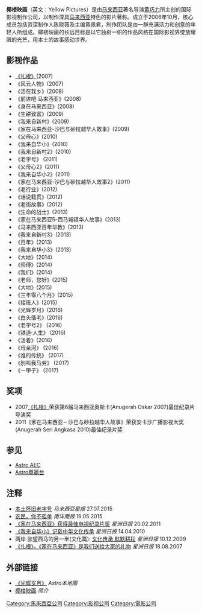'''椰楼映画'''（英文：Yellow Pictures）是由[[马来西亚|马来西亚]]著名导演[[黄巧力|黄巧力]]所主创的国际影视制作公司，以制作深具[[马来西亚|马来西亚]]特色的影片著称。成立于2006年10月，核心成员包括资深制作人陈晓薇及主编黄佩君，制作团队是由一群充满活力和创意的年轻人所组成。椰楼映画的长远目标是以它独树一帜的作品风格在国际影视界绽放耀眼的光芒，用本土的故事感动世界。

==影视作品==
* [[扎根|《扎根》]](2007)
* 《风云人物》(2007)
* 《活在我乡》(2008)
* 《前进吧·马来西亚》(2008)
* 《身在马来西亚》(2008)
* 《生耕致富》(2009)
* 《我来自新村》(2009)
* 《家在马来西亚-沙巴与砂拉越华人故事》(2009)
* 《父母心》(2010)
* 《我来自华小》(2010)
* 《我来自新村2》(2010)
* 《老字号》 (2011)
* 《父母心2》(2011)
* 《我来自华小2》(2011)
* 《家在马来西亚-沙巴与砂拉越华人故事2》(2011)
* 《老行业》(2012)
* 《话说籍贯》(2012)
* 《老街故事》(2012)
* 《生命的战士》(2013)
* 《家在马来西亚5-西马城镇华人故事》(2013)
* 《马来西亚百年华教》(2013)
* 《我来自新村3》(2013)
* 《百年》(2013)
* 《我来自华小3》(2013)
* 《大地》(2014)
* 《师傅》(2014)
* 《我们》(2014)
* 《老师，您好》(2015)
* 《大地》(2015)
* 《三年零八个月》(2015)
* 《接班人》(2015)
* 《光辉岁月》(2016)
* 《白头偕老》(2016)
* 《老字号2》 (2016)
* 《铁道·人生》 (2016)
* 《活着》(2016)
* 《母亲河》 (2016)
* 《谁的传统》 (2017)
* 《别叫我马劳》 (2017)
* 《一甲子》 (2017)

==奖项==
* 2007[[扎根|《扎根》]]荣获第6届马来西亚奥斯卡(Anugerah Oskar 2007)最佳纪录片导演奖
* 2011《家在马来西亚－沙巴与砂拉越华人故事》荣获安卡沙广播影视大奖(Anugerah Seri Angkasa 2010)最佳纪录片奖

==参见==
{{Portal box|马来西亚}}
* [[Astro_AEC|Astro AEC]]
* [[Astro華麗台|Astro華麗台]]

==注释==
* [http://www.thestar.com.my/metro/smebiz/focus/2015/07/27/the-old-nostalgic-brands/ 本土怀旧老字号] {{Wayback|url=http://www.thestar.com.my/metro/smebiz/focus/2015/07/27/the-old-nostalgic-brands/ |date=20201128234806 }} ''马来西亚星报'' 27.07.2015
* [http://www.enanyang.my/news/20150519/农民，你不孤单/ 农民，你不孤单] {{Wayback|url=http://www.enanyang.my/news/20150519/%E5%86%9C%E6%B0%91%EF%BC%8C%E4%BD%A0%E4%B8%8D%E5%AD%A4%E5%8D%95/ |date=20191130111549 }} ''南洋商报'' 19.05.2015
* [http://www.sinchew.com.my/node/540225 《家在马来西亚》获得最佳电视纪录片奖] {{Wayback|url=http://www.sinchew.com.my/node/540225 |date=20160923191211 }} ''星洲日报'' 20.02.2011
* [http://www.sinchew.com.my/node/1182627 《我来自华小》记载中华文化传承] {{Wayback|url=http://www.sinchew.com.my/node/1182627 |date=20160923185312 }} ''星洲日报'' 14.04.2010
* 两岸‧张望西马的另一半(文化篇): [http://www.sinchew.com.my/node/1168595 文化传承‧默默耕耘] {{Wayback|url=http://www.sinchew.com.my/node/1168595 |date=20160923190916 }} ''星洲日报'' 10.12.2009
* [http://www.sinchew.com.my/node/520078 《扎根》，《家在马来西亚》是我们送给大家的礼物] {{Wayback|url=http://www.sinchew.com.my/node/520078 |date=20160923175308 }} ''星洲日报'' 18.08.2007

==外部链接==
* [https://web.archive.org/web/20160107030838/http://zhongwen.astro.com.my/Channels/AEC/ArticleDetails.aspx?ArticleId=6139 《光辉岁月》] ''Astro本地圈''
* [http://www.yellowpictures.net/ch/aboutus 椰楼映画] {{Wayback|url=http://www.yellowpictures.net/ch/aboutus |date=20200707184455 }} ''简介'' 

[[Category:馬來西亞公司|Category:馬來西亞公司]]
[[Category:影视公司|Category:影视公司]]
[[Category:電影公司|Category:電影公司]]
